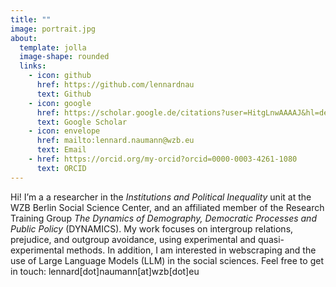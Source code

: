 ```yaml
---
title: ""
image: portrait.jpg
about:
  template: jolla
  image-shape: rounded
  links:
    - icon: github
      href: https://github.com/lennardnau
      text: Github
    - icon: google
      href: https://scholar.google.de/citations?user=HitgLnwAAAAJ&hl=de&oi=ao
      text: Google Scholar
    - icon: envelope
      href: mailto:lennard.naumann@wzb.eu
      text: Email
    - href: https://orcid.org/my-orcid?orcid=0000-0003-4261-1080
      text: ORCID
---
```


Hi! I'm a a researcher in the *Institutions and Political Inequality* unit at the WZB Berlin Social Science Center, and an affiliated member of the Research Training Group *The Dynamics of Demography, Democratic Processes and Public Policy* (DYNAMICS). My work focuses on intergroup relations, prejudice, and outgroup avoidance, using experimental and quasi-experimental methods. In addition, I am interested in webscraping and the use of Large Language Models (LLM) in the social sciences. Feel free to get in touch: lennard\[dot\]naumann\[at\]wzb\[dot\]eu
